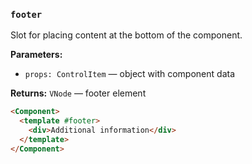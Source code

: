 ### `footer`

Slot for placing content at the bottom of the component.

**Parameters:**
- `props: ControlItem` — object with component data

**Returns:** `VNode` — footer element

```html
<Component>
  <template #footer>
    <div>Additional information</div>
  </template>
</Component>
```
